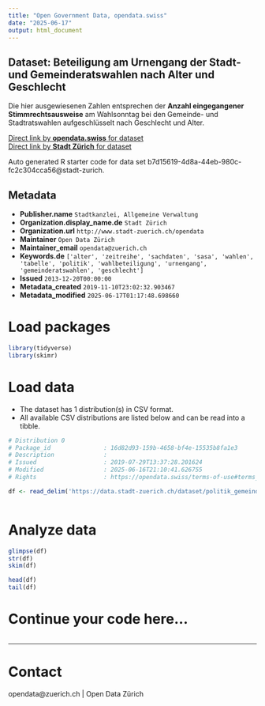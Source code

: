 ```yaml
---
title: "Open Government Data, opendata.swiss"
date: "2025-06-17"
output: html_document
---
```


## Dataset: Beteiligung am Urnengang der Stadt- und Gemeinderatswahlen nach Alter und Geschlecht


Die hier ausgewiesenen Zahlen entsprechen der **Anzahl eingegangener Stimmrechtsausweise** am Wahlsonntag bei den Gemeinde- und Stadtratswahlen aufgeschlüsselt nach Geschlecht und Alter.


[Direct link by **opendata.swiss** for dataset](https://opendata.swiss/de/dataset/beteiligung-am-urnengang-der-stadt-und-gemeinderatswahlen-seit-2006-nach-alter-und-geschlecht3)<br>
[Direct link by **Stadt Zürich** for dataset](https://data.stadt-zuerich.ch/dataset/politik_gemeinderatswahlen_btg_urnengang_alter_geschl_od7004)

Auto generated R starter code for data set b7d15619-4d8a-44eb-980c-fc2c304cca56@stadt-zurich.

## Metadata

- **Publisher.name** `Stadtkanzlei, Allgemeine Verwaltung`
- **Organization.display_name.de** `Stadt Zürich`
- **Organization.url** `http://www.stadt-zuerich.ch/opendata`
- **Maintainer** `Open Data Zürich`
- **Maintainer_email** `opendata@zuerich.ch`
- **Keywords.de** `['alter', 'zeitreihe', 'sachdaten', 'sasa', 'wahlen', 'tabelle', 'politik', 'wahlbeteiligung', 'urnengang', 'gemeinderatswahlen', 'geschlecht']`
- **Issued** `2013-12-20T00:00:00`
- **Metadata_created** `2019-11-10T23:02:32.903467`
- **Metadata_modified** `2025-06-17T01:17:48.698660`


# Load packages

```r

library(tidyverse)
library(skimr)

```

# Load data

-   The dataset has 1 distribution(s) in CSV format.
-   All available CSV distributions are listed below and can be read into a tibble.

```r

# Distribution 0
# Package_id               : 16d82d93-159b-4658-bf4e-15535b8fa1e3
# Description              : 
# Issued                   : 2019-07-29T13:37:28.201624
# Modified                 : 2025-06-16T21:10:41.626755
# Rights                   : https://opendata.swiss/terms-of-use#terms_open

df <- read_delim('https://data.stadt-zuerich.ch/dataset/politik_gemeinderatswahlen_btg_urnengang_alter_geschl_od7004/download/POL700OD7004.csv')



```

# Analyze data

```r

glimpse(df)
str(df)
skim(df)

head(df)
tail(df)

```

# Continue your code here...

```r

```

------------------------------------------------------------------------

# Contact

opendata@zuerich.ch | Open Data Zürich
